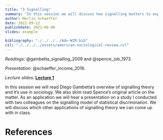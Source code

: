 ```yaml
---
title: "3 Signalling"
summary: "In this session we will discuss how signalling matters to explain inequality in a world where people rely on imperfect information."
author: Merlin Schaeffer
date: 2022-09-12
publishdate: 2022-06-08
slides: example

bibliography: "./../../../Adv-WIM.bib"
csl: "./../../../assets/american-sociological-review.csl"
---
```


*Readings:* @gambetta_signalling_2009 and @spence_job_1973.

*Presentation:* @schaeffer_income_2016.

*Lecture slides:* [**Lecture 1**](/Sessions/1-Intro/1-Intro.html)

<!-- ![](/Sessions/1-Correlation-n-Regression/1-Correlation-n-Regression_files/figure-html/min_resid-1.png) -->

In this session we will read Diego Gambetta's overview of signalling theory and it's use in sociology. We also skim read Spence's original article on the matter. As an application we will hear a presentation on a study I conducted with two colleagues on the signalling model of statistical discrimination. We will discuss which other applications of signalling theory we can come up with in class.

# References